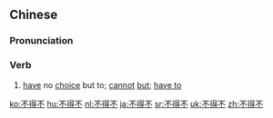 ==Chinese==
{{zh-forms|type=21}}

===Pronunciation===
{{zh-pron
|m=不débù
|c=bat1 dak1 bat1
|h=pfs=put-tet-put
|ma=Zh-bùdébù.ogg
|cat=v
}}

===Verb===
{{zh-verb}}

# [[have]] no [[choice]] but to; [[cannot]] [[but]]; [[have to]]

{{zh-cat|Elementary}}

[[ko:不得不]]
[[hu:不得不]]
[[nl:不得不]]
[[ja:不得不]]
[[sr:不得不]]
[[uk:不得不]]
[[zh:不得不]]